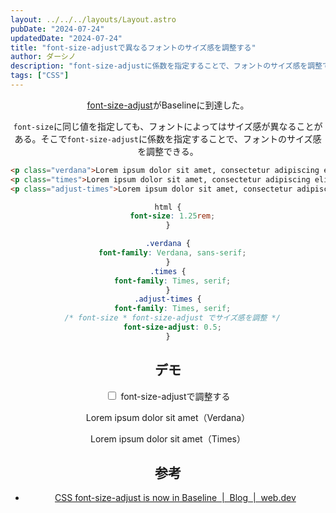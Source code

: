```yaml
---
layout: ../../../layouts/Layout.astro
pubDate: "2024-07-24"
updatedDate: "2024-07-24"
title: "font-size-adjustで異なるフォントのサイズ感を調整する"
author: ダーシノ
description: "font-size-adjustに係数を指定することで、フォントのサイズ感を調整できる。"
tags: ["CSS"]
---
```



<Header {...frontmatter} />

[font-size-adjust](https://developer.mozilla.org/en-US/docs/Web/CSS/font-size-adjust)がBaselineに到達した。

`font-size`に同じ値を指定しても、フォントによってはサイズ感が異なることがある。そこで`font-size-adjust`に係数を指定することで、フォントのサイズ感を調整できる。

```html
<p class="verdana">Lorem ipsum dolor sit amet, consectetur adipiscing elit</p>
<p class="times">Lorem ipsum dolor sit amet, consectetur adipiscing elit</p>
<p class="adjust-times">Lorem ipsum dolor sit amet, consectetur adipiscing elit</p>
```

```css
html {
  font-size: 1.25rem;
}

.verdana {
  font-family: Verdana, sans-serif;
}
.times {
  font-family: Times, serif;
}
.adjust-times {
  font-family: Times, serif;
  /* font-size * font-size-adjust でサイズ感を調整 */
  font-size-adjust: 0.5;
}
```

## デモ


<input id="adjust" type="checkbox" switch />
<label for="adjust">font-size-adjustで調整する</label>

<p class="verdana">Lorem ipsum dolor sit amet（Verdana）</p>
<p class="times">Lorem ipsum dolor sit amet（Times）</p>

## 参考

- [CSS font\-size\-adjust is now in Baseline  \|  Blog  \|  web\.dev](https://web.dev/blog/font-size-adjust?hl=en)
